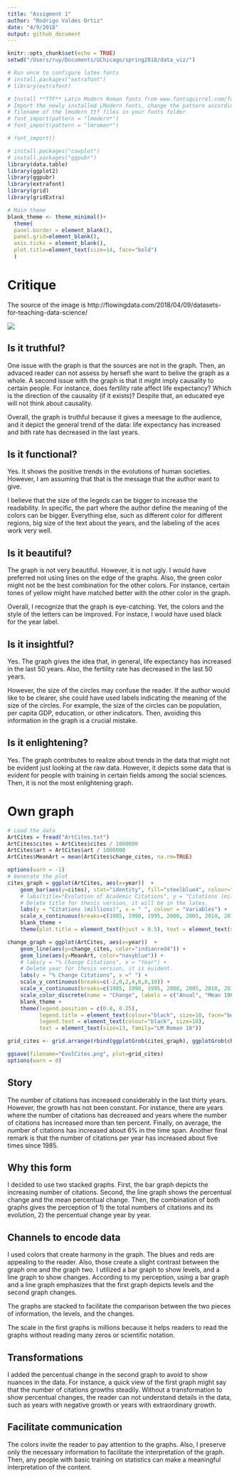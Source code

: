 ```yaml
---
title: "Assigment 1"
author: "Rodrigo Valdes Ortiz"
date: "4/9/2018"
output: github_document
---
```


```r
knitr::opts_chunk$set(echo = TRUE)
setwd("/Users/ruy/Documents/UChicago/spring2018/data_viz/")
```

```r
# Run once to configure latex fonts
# install.packages("extrafont")
# library(extrafont)

# Install **TTF** Latin Modern Roman fonts from www.fontsquirrel.com/fonts/latin-modern-roman
# Import the newly installed LModern fonts, change the pattern according to the 
# filename of the lmodern ttf files in your fonts folder
# font_import(pattern = "lmodern*")
# font_import(pattern = "lmroman*")

# font_import()
```


```r
# install.packages("cowplot")
# install.packages("ggpubr")
library(data.table)
library(ggplot2)
library(ggpubr)
library(extrafont)
library(grid)
library(gridExtra)
```

```r
# Main theme
blank_theme <- theme_minimal()+
  theme(
  panel.border = element_blank(),
  panel.grid=element_blank(),
  axis.ticks = element_blank(),
  plot.title=element_text(size=14, face="bold")
  )
```

# Critique

The source of the image is http://flowingdata.com/2018/04/09/datasets-for-teaching-data-science/

![](critique_gap_minder.png)

## Is it truthful?
One issue with the graph is that the sources are not in the graph. Then, an advaced reader can not assess by hersefl she want to belive the graph as a whole. A second issue with the graph is that it might imply causality to certain people. For instance, does fertility rate affect life expectancy? Which is the direction of the causality (if it exists)? Despite that, an educated eye will not think about causality.

Overall, the graph is truthful because it gives a meesage to the audience, and it depict the general trend of the data: life expectancy has increased and bith rate has decreased in the last years.

## Is it functional?
Yes. It shows the positive trends in the evolutions of human societies. However, I am assuming that that is the message that the author want to give. 

I believe that the size of the legeds can be bigger to increase the readability. In specific, the part where the author define the meaning of the colors can be bigger. Everything else, such as different color for different regions, big size of the text about the years, and the labeling of the aces work very well.

## Is it beautiful?
The graph is not very beautiful. However, it is not ugly. I would have preferred not using lines on the edge of the graphs. Also, the green color might not be the best combination for the other colors. For instance, certain tones of yellow might have matched better with the other color in the graph. 

Overall, I recognize that the graph is eye-catching. Yet, the colors and the style of the letters can be improved. For instace, I would have used black for the year label.

## Is it insightful?
Yes. The graph gives the idea that, in general, life expectancy has increased in the last 50 years. Also, the fertility rate has decreased in the last 50 years. 

However, the size of the circles may confuse the reader. If the author would like to be clearer, she could have used labels indicating the meaning of the size of the circles. For example, the size of the circles can be population, per capita GDP, education, or other indicators. Then, avoiding this information in the graph is a crucial mistake.

## Is it enlightening?
Yes. The graph contributes to realize about trends in the data that might not be evident just looking at the raw data. However, it depicts some data that is evident for people with training in certain fields among the social sciences. Then, it is not the most enlightening graph.

# Own graph

```r
# Load the data
ArtCites = fread("ArtCites.txt")
ArtCites$cites = ArtCites$cites / 1000000
ArtCites$art = ArtCites$art / 1000000
ArtCites$MeanArt = mean(ArtCites$change_cites, na.rm=TRUE)
```


```r
options(warn = -1)
# Generate the plot
cites_graph = ggplot(ArtCites, aes(x=year))  + 
    geom_bar(aes(y=cites), stat="identity", fill="steelblue4", colour="steelblue4") +
    # labs(title="Evolution of Academic Citations", y = "Citations (millions)", x = " ", colour = "Variables") +
    # Delete title for thesis version, it will be in the latex.
    labs(y = "Citations (millions)", x = " ", colour = "Variables") +
    scale_x_continuous(breaks=c(1985, 1990, 1995, 2000, 2005, 2010, 2014), limits = c(1984, 2015)) +
    blank_theme +
    theme(plot.title = element_text(hjust = 0.5), text = element_text(size=13, family="LM Roman 10"))

change_graph = ggplot(ArtCites, aes(x=year))  + 
    geom_line(aes(y=change_cites, color="indianred4")) +
    geom_line(aes(y=MeanArt, color="navyblue")) +
    # labs(y = "% Change Citations", x = "Year") +
    # Delete year for thesis version, it is evident.
    labs(y = "% Change Citations", x =" ") +
    scale_y_continuous(breaks=c(-2,0,2,4,6,8,10)) +
    scale_x_continuous(breaks=c(1985, 1990, 1995, 2000, 2005, 2010, 2014), limits = c(1984, 2015)) +
    scale_color_discrete(name = "Change", labels = c("Anual", "Mean 1985 - 2014")) +
    blank_theme +
    theme(legend.position = c(0.8, 0.25), 
          legend.title = element_text(colour="black", size=10, face="bold"), 
          legend.text = element_text(colour="black", size=10),
          text = element_text(size=13, family="LM Roman 10"))

grid_cites <- grid.arrange(rbind(ggplotGrob(cites_graph), ggplotGrob(change_graph), size = "last"))
```

```r
ggsave(filename="EvolCites.png", plot=grid_cites)
options(warn = 0)
```

## Story
The number of citations has increased considerably in the last thirty years. However, the growth has not been constant. For instance, there are years where the number of citations has decreased and years where the number of citations has increased more than ten percent. Finally, on average, the number of citations has increased about 6% in the time span. Another final remark is that the number of citations per year has increased about five times since 1985.

## Why this form
I decided to use two stacked graphs. First, the bar graph depicts the increasing number of citations. Second, the line graph shows the percentual change and the mean percentual change. Then, the combination of both graphs gives the perception of 1) the total numbers of citations and its evolution, 2) the percentual change year by year. 

## Channels to encode data
I used colors that create harmony in the graph. The blues and reds are appealing to the reader. Also, those create a slight contrast between the graph one and the graph two.  I utilized a bar graph to show levels, and a line graph to show changes. According to my perception, using a bar graph and a line graph emphasizes that the first graph depicts levels and the second graph changes. 

The graphs are stacked to facilitate the comparison between the two pieces of information, the levels, and the changes.

The scale in the first graphs is millions because it helps readers to read the graphs without reading many zeros or scientific notation. 

## Transformations
I added the percentual change in the second graph to avoid to show nuances in the data. For instance, a quick view of the first graph might say that the number of citations growths steadily. Without a transformation to show percentual changes, the reader can not understand details in the data, such as years with negative growth or years with extraordinary growth.

## Facilitate communication
The colors invite the reader to pay attention to the graphs. Also, I preserve only the necessary information to facilitate the interpretation of the graph. Then, any people with basic training on statistics can make a meaningful interpretation of the content.

